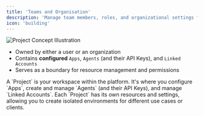 ```yaml
---
title: 'Teams and Organisation'
description: 'Manage team members, roles, and organizational settings for your MCP server deployments.'
icon: 'building'
---
```



<Frame>
  <img src="/images/platform/project.png" alt="Project Concept Illustration" />
</Frame>

- Owned by either a user or an organization
- Contains **configured** `Apps`, `Agents` (and their API Keys), and `Linked Accounts`
- Serves as a boundary for resource management and permissions


<Note>
  A `Project` is your workspace within the platform. It's where you configure `Apps`, create and manage `Agents` (and their API Keys), and manage `Linked Accounts`. Each `Project` has its own resources and settings, allowing you to create isolated environments for different use cases or clients.
</Note>